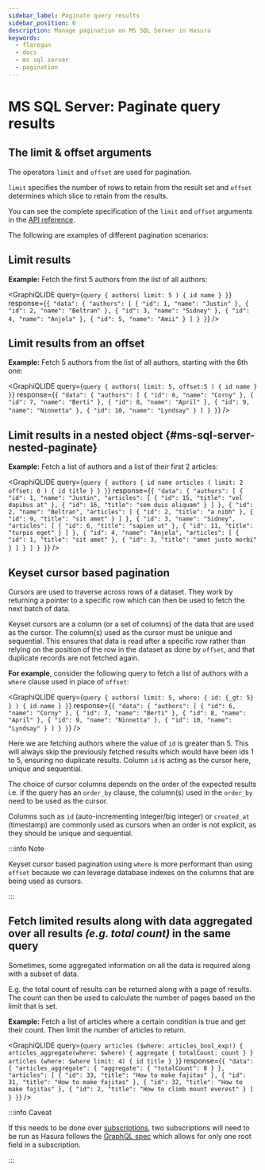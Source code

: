 ```yaml
---
sidebar_label: Paginate query results
sidebar_position: 6
description: Manage pagination on MS SQL Server in Hasura
keywords:
  - flaregun
  - docs
  - ms sql server
  - pagination
---
```



# MS SQL Server: Paginate query results

## The **limit** & **offset** arguments

The operators `limit` and `offset` are used for pagination.

`limit` specifies the number of rows to retain from the result set and
`offset` determines which slice to retain from the results.

You can see the complete specification of the `limit` and `offset`
arguments in the [API reference](/graphql/core/api-reference/graphql-api/query.mdx#paginationexp).

The following are examples of different pagination scenarios:

## Limit results

**Example:** Fetch the first 5 authors from the list of all authors:

<GraphiQLIDE
  query={`query {
  authors(
    limit: 5
  ) {
    id
    name
  }
}`}
  response={`{
  "data": {
    "authors": [
      {
        "id": 1,
        "name": "Justin"
      },
      {
        "id": 2,
        "name": "Beltran"
      },
      {
        "id": 3,
        "name": "Sidney"
      },
      {
        "id": 4,
        "name": "Anjela"
      },
      {
        "id": 5,
        "name": "Amii"
      }
    ]
  }
}`}
/>

## Limit results from an offset

**Example:** Fetch 5 authors from the list of all authors, starting with
the 6th one:

<GraphiQLIDE
  query={`query {
  authors(
    limit: 5,
    offset:5
  ) {
    id
    name
  }
}`}
  response={`{
  "data": {
    "authors": [
      {
        "id": 6,
        "name": "Corny"
      },
      {
        "id": 7,
        "name": "Berti"
      },
      {
        "id": 8,
        "name": "April"
      },
      {
        "id": 9,
        "name": "Ninnetta"
      },
      {
        "id": 10,
        "name": "Lyndsay"
      }
    ]
  }
}`}
/>

## Limit results in a nested object {#ms-sql-server-nested-paginate}

**Example:** Fetch a list of authors and a list of their first 2
articles:

<GraphiQLIDE
  query={`query {
  authors {
    id
    name
    articles (
      limit: 2
      offset: 0
    ) {
      id
      title
    }
  }
}`}
  response={`{
  "data": {
    "authors": [
      {
        "id": 1,
        "name": "Justin",
        "articles": [
          {
            "id": 15,
            "title": "vel dapibus at"
          },
          {
            "id": 16,
            "title": "sem duis aliquam"
          }
        ]
      },
      {
        "id": 2,
        "name": "Beltran",
        "articles": [
          {
            "id": 2,
            "title": "a nibh"
          },
          {
            "id": 9,
            "title": "sit amet"
          }
        ]
      },
      {
        "id": 3,
        "name": "Sidney",
        "articles": [
          {
            "id": 6,
            "title": "sapien ut"
          },
          {
            "id": 11,
            "title": "turpis eget"
          }
        ]
      },
      {
        "id": 4,
        "name": "Anjela",
        "articles": [
          {
            "id": 1,
            "title": "sit amet"
          },
          {
            "id": 3,
            "title": "amet justo morbi"
          }
        ]
      }
    ]
  }
}`}
/>

## Keyset cursor based pagination

Cursors are used to traverse across rows of a dataset. They work by
returning a pointer to a specific row which can then be used to fetch
the next batch of data.

Keyset cursors are a column (or a set of columns) of the data that are
used as the cursor. The column(s) used as the cursor must be unique and
sequential. This ensures that data is read after a specific row rather
than relying on the position of the row in the dataset as done by
`offset`, and that duplicate records are not fetched again.

**For example**, consider the following query to fetch a list of authors
with a `where` clause used in place of `offset`:

<GraphiQLIDE
  query={`query {
  authors(
    limit: 5,
    where: { id: {_gt: 5} }
  ) {
    id
    name
  }
}`}
  response={`{
  "data": {
    "authors": [
      {
        "id": 6,
        "name": "Corny"
      },
      {
        "id": 7,
        "name": "Berti"
      },
      {
        "id": 8,
        "name": "April"
      },
      {
        "id": 9,
        "name": "Ninnetta"
      },
      {
        "id": 10,
        "name": "Lyndsay"
      }
    ]
  }
}`}
/>

Here we are fetching authors where the value of `id` is greater than 5.
This will always skip the previously fetched results which would have
been ids 1 to 5, ensuring no duplicate results. Column `id` is acting as
the cursor here, unique and sequential.

The choice of cursor columns depends on the order of the expected
results i.e. if the query has an `order_by` clause, the column(s) used
in the `order_by` need to be used as the cursor.

Columns such as `id` (auto-incrementing integer/big integer) or
`created_at` (timestamp) are commonly used as cursors when an order is
not explicit, as they should be unique and sequential.

:::info Note

Keyset cursor based pagination using `where` is more performant than
using `offset` because we can leverage database indexes on the columns
that are being used as cursors.

:::

## Fetch limited results along with data aggregated over all results _(e.g. total count)_ in the same query

Sometimes, some aggregated information on all the data is required along
with a subset of data.

E.g. the total count of results can be returned along with a page of
results. The count can then be used to calculate the number of pages
based on the limit that is set.

**Example:** Fetch a list of articles where a certain condition is true
and get their count. Then limit the number of articles to return.

<GraphiQLIDE
  query={`query articles ($where: articles_bool_exp!) {
  articles_aggregate(where: $where) {
    aggregate {
      totalCount: count
    }
  }
  articles (where: $where limit: 4) {
    id
    title
  }
}`}
  response={`{
  "data": {
    "articles_aggregate": {
      "aggregate": {
        "totalCount": 8
      }
    },
    "articles": [
      {
        "id": 33,
        "title": "How to make fajitas"
      },
      {
        "id": 31,
        "title": "How to make fajitas"
      },
      {
        "id": 32,
        "title": "How to make fajitas"
      },
      {
        "id": 2,
        "title": "How to climb mount everest"
      }
    ]
  }
}`}
/>

:::info Caveat

If this needs to be done over
[subscriptions](/graphql/core/databases/ms-sql-server/subscriptions/index.mdx), two subscriptions will
need to be run as Hasura follows the [GraphQL spec](https://graphql.github.io/graphql-spec/June2018/#sec-Single-root-field)
which allows for only one root field in a subscription.

:::
